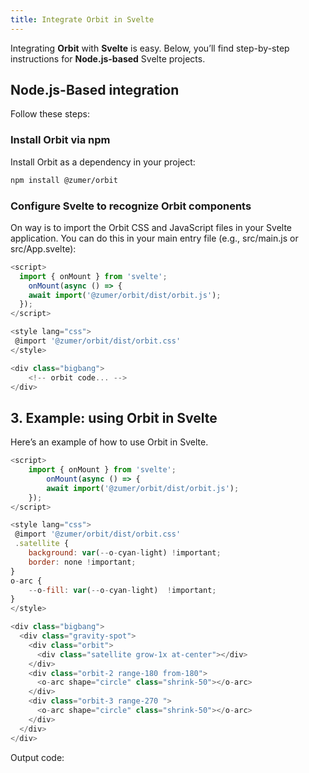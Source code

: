 ```yaml
---
title: Integrate Orbit in Svelte
---
```


Integrating **Orbit** with **Svelte** is easy. Below, you’ll find step-by-step instructions for **Node.js-based** Svelte projects.


## **Node.js-Based integration**

Follow these steps:

### **Install Orbit via npm**
Install Orbit as a dependency in your project:

```bash
npm install @zumer/orbit
```

### **Configure Svelte to recognize Orbit components**

On way is to import the Orbit CSS and JavaScript files in your Svelte application. You can do this in your main entry file (e.g., src/main.js or src/App.svelte):

```javascript
<script>
  import { onMount } from 'svelte';
    onMount(async () => {
    await import('@zumer/orbit/dist/orbit.js');
  });
</script>

<style lang="css">
 @import '@zumer/orbit/dist/orbit.css'
</style>

<div class="bigbang">
	<!-- orbit code... -->
</div>
```

## **3. Example: using Orbit in Svelte**

Here’s an example of how to use Orbit in Svelte.


```js title="app.svelte"
<script>
    import { onMount } from 'svelte';
        onMount(async () => {
        await import('@zumer/orbit/dist/orbit.js');
    });
</script>

<style lang="css">
 @import '@zumer/orbit/dist/orbit.css'
 .satellite {
	background: var(--o-cyan-light) !important;
	border: none !important;
}
o-arc {
	--o-fill: var(--o-cyan-light)  !important;
}
</style>

<div class="bigbang">
  <div class="gravity-spot">
    <div class="orbit">
      <div class="satellite grow-1x at-center"></div>
    </div>
    <div class="orbit-2 range-180 from-180">
      <o-arc shape="circle" class="shrink-50"></o-arc>
    </div>
    <div class="orbit-3 range-270 ">
      <o-arc shape="circle" class="shrink-50"></o-arc>
    </div>
  </div>
</div>
```

Output code:

<MySapp client:load />